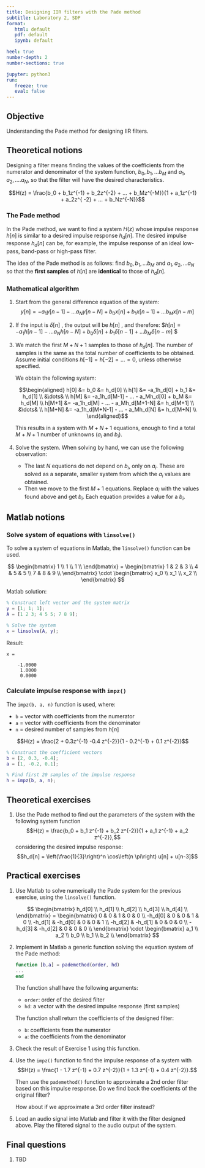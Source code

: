 ```yaml
---
title: Designing IIR filters with the Pade method
subtitle: Laboratory 2, SDP
format:
   html: default
   pdf: default
   ipynb: default

heel: true
number-depth: 2
number-sections: true

jupyter: python3
run:
   freeze: true
   eval: false
---
```



## Objective

Understanding the Pade method for designing IIR filters.

## Theoretical notions

Designing a filter means finding the values of the coefficients
from the numerator and denominator of the system function,
$b_0, b_1, ...b_M$ and $a_1, a_2, ....a_N$,
so that the filter will have the desired characteristics.

$$H(z) = \frac{b_0 + b_1z^{-1} + b_2z^{-2} + ... + b_Mz^{-M}}{1 + a_1z^{-1} + a_2z^{ -2} + ... + b_Nz^{-N}}$$

### The Pade method

In the Pade method, we want to find a system $H(z)$
whose impulse response $h[n]$ is similar to a desired impulse response $h_d[n]$.
The desired impulse response $h_d[n]$ can be, for example,
the impulse response of an ideal low-pass, band-pass or high-pass filter.

The idea of the Pade method is as follows: find $b_0, b_1, ...b_M$ and $a_1, a_2, ...a_N$
so that the **first samples** of $h[n]$ are **identical** to those of $h_d[n]$.

### Mathematical algorithm

1. Start from the general difference equation of the system:
    $$y[n] = -a_1 y[n-1] - ... a_Ny[n-N] + b_0 x[n] + b_1 x[n-1] + ... b_M x[n-m]$$

2. If the input is $\delta[n]$ , the output will be $h[n]$ , and therefore:
    $$h[n] = -a_1 h[n-1] - ... a_Nh[n-N] + b_0 \delta[n] + b_1 \delta[n-1] + ... b_M \delta[n-m]$ $

3. We match the first $M+N+1$ samples to those of $h_d[n]$. The number of samples is the same as the total number of coefficients to be obtained. 
   Assume initial conditions $h[-1] = h[-2] = ... = 0$, unless otherwise specified.

   We obtain the following system:

    $$\begin{aligned}
    h[0] &= b_0 &= h_d[0] \\
    h[1] &= -a_1h_d[0] + b_1 &= h_d[1] \\
    &\dots& \\
    h[M] &= -a_1h_d[M-1] - ... - a_Mh_d[0] + b_M &= h_d[M] \\
    h[M+1] &= -a_1h_d[M] - ... - a_Mh_d[M+1-N] &= h_d[M+1]  \\
    &\dots& \\
    h[M+N] &= -a_1h_d[M+N-1] - ... - a_Mh_d[N] &= h_d[M+N]  \\
    \end{aligned}$$

    This results in a system with $M+N+1$ equations, enough to find a total $M+N+1$ number of unknowns ($a_i$ and $b_i$).

4. Solve the system. When solving by hand, we can use the following observation:

   - The last $N$ equations do not depend on $b_i$, only on $a_i$. These are solved as a separate, smaller system from which the $a_i$ values are obtained.
   - Then we move to the first $M+1$ equations. Replace $a_i$ with the values found above and get $b_i$. Each equation provides a value for a $b_i$.

## Matlab notions

### Solve system of equations with `linsolve()`

To solve a system of equations in Matlab, the `linsolve()` function can be used.

$$
\begin{bmatrix}
1 \\
1 \\
1 \\
\end{bmatrix}
=
\begin{bmatrix}
1 & 2 & 3 \\
4 & 5 & 5 \\
7 & 8 & 9 \\
\end{bmatrix}
\cdot
\begin{bmatrix}
x_0 \\
x_1 \\
x_2 \\
\end{bmatrix}
$$

Matlab solution:

```matlab
% Construct left vector and the system matrix
y = [1; 1; 1];
A = [1 2 3; 4 5 5; 7 8 9];

% Solve the system
x = linsolve(A, y);
```

Result:

```
x =

    -1.0000
     1.0000
     0.0000
```

### Calculate impulse response with `impz()`

The `impz(b, a, n)` function is used, where:

- `b` = vector with coefficients from the numerator
- `a` = vector with coefficients from the denominator
- `n` = desired number of samples from $h[n]$
    
$$H(z) = \frac{2 + 0.3z^{-1} -0.4 z^{-2}}{1 - 0.2^{-1} + 0.1 z^{-2}}$$

```matlab
% Construct the coefficient vectors
b = [2, 0.3, -0.4];
a = [1, -0.2, 0.1];

% Find first 20 samples of the impulse response
h = impz(b, a, n);
```

## Theoretical exercises

1. Use the Pade method to find out the parameters of the system with the following system function
   $$H(z) = \frac{b_0 + b_1 z^{-1} + b_2 z^{-2}}{1 + a_1 z^{-1} + a_2 z^{-2}},$$
   considering the desired impulse response: 
   $$h_d[n] = \left(\frac{1}{3}\right)^n \cos\left(n \pi\right) u[n] + u[n-3]$$

## Practical exercises

1. Use Matlab to solve numerically the Pade system for the previous exercise, using the `linsolve()` function.

    $$
     \begin{bmatrix} h_d[0] \\ h_d[1] \\ h_d[2] \\ h_d[3] \\ h_d[4] \\ \end{bmatrix}
     =
     \begin{bmatrix}
     0 & 0 & 1 & 0 & 0 \\
     -h_d[0] & 0 & 0 & 1 & 0 \\
     -h_d[1] & -h_d[0] & 0 & 0 & 1 \\
     -h_d[2] & -h_d[1] & 0 & 0 & 0 \\
     -h_d[3] & -h_d[2] & 0 & 0 & 0 \\
     \end{bmatrix}
     \cdot
     \begin{bmatrix} a_1 \\ a_2 \\ b_0 \\ b_1 \\ b_2 \\ \end{bmatrix}
     $$


2. Implement in Matlab a generic function solving the equation system of the Pade method:

   ```matlab
   function [b,a] = pademethod(order, hd)
   ...
   end
   ```

   The function shall have the following arguments:

   - `order`: order of the desired filter
   - `hd`: a vector with the desired impulse response (first samples)

   The function shall return the coefficients of the designed filter:

   - `b`: coefficients from the numerator
   - `a`: the coefficients from the denominator

3. Check the result of Exercise 1 using this function.

4. Use the `impz()` function to find the impulse response of a system with
$$H(z) = \frac{1 - 1.7 z^{-1} + 0.7 z^{-2}}{1 + 1.3 z^{-1} + 0.4 z^{-2}}.$$

   Then use the `pademethod()` function to approximate a 2nd order filter
   based on this impulse response. Do we find back the coefficients of the original filter?
   
   How about if we approximate a 3rd order filter instead?

5. Load an audio signal into Matlab and filter it with the filter designed above.
Play the filtered signal to the audio output of the system.

## Final questions

1. TBD
